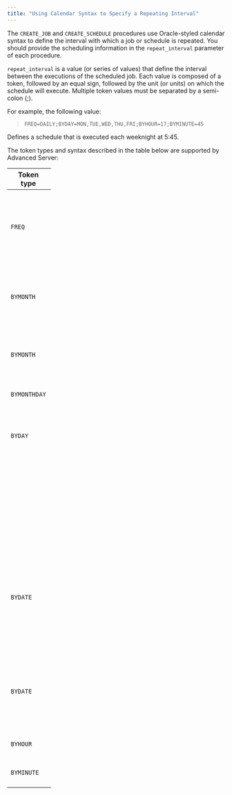 ```yaml
---
title: "Using Calendar Syntax to Specify a Repeating Interval"
---
```




The `CREATE_JOB` and `CREATE_SCHEDULE` procedures use Oracle-styled calendar syntax to define the interval with which a job or schedule is repeated. You should provide the scheduling information in the `repeat_interval` parameter of each procedure.

`repeat_interval` is a value (or series of values) that define the interval between the executions of the scheduled job. Each value is composed of a token, followed by an equal sign, followed by the unit (or units) on which the schedule will execute. Multiple token values must be separated by a semi-colon (;).

For example, the following value:

> `FREQ=DAILY;BYDAY=MON,TUE,WED,THU,FRI;BYHOUR=17;BYMINUTE=45`

Defines a schedule that is executed each weeknight at 5:45.

The token types and syntax described in the table below are supported by Advanced Server:

<table style="width:20%;">
<colgroup>
<col style="width: 5%" />
<col style="width: 7%" />
<col style="width: 7%" />
</colgroup>
<thead>
<tr class="header">
<th>Token type</th>
<th>Syntax</th>
<th>Valid Values</th>
</tr>
</thead>
<tbody>
<tr class="odd">
<td><code>FREQ</code></td>
<td><code>FREQ=predefined_interval</code></td>
<td>Where <code>predefined_interval</code> is one of the following: <code>YEARLY, MONTHLY, WEEKLY, DAILY, HOURLY, MINUTELY</code>. The <code>SECONDLY</code> keyword is not supported.</td>
</tr>
<tr class="even">
<td><code>BYMONTH</code></td>
<td><code>BYMONTH=month(, month)...</code></td>
<td>Where <code>month</code> is the three-letter abbreviation of the month name: <code>JAN | FEB | MAR | APR | MAY | JUN | JUL | AUG | SEP | OCT | NOV | DEC</code></td>
</tr>
<tr class="odd">
<td><code>BYMONTH</code></td>
<td><code>BYMONTH=month (, month)...</code></td>
<td>Where <code>month</code> is the numeric value representing the month: <code>1 | 2 | 3 | 4 | 5 | 6 | 7 | 8 | 9 | 10 | 11 | 12</code></td>
</tr>
<tr class="even">
<td><code>BYMONTHDAY</code></td>
<td><code>BYMONTHDAY=day_of_month</code></td>
<td>Where <code>day_of_month</code> is a value from <code>1</code> through <code>31</code></td>
</tr>
<tr class="odd">
<td><code>BYDAY</code></td>
<td><code>BYDAY=weekday</code></td>
<td>Where <code>weekday</code> is a three-letter abbreviation or single-digit value representing the day of the week.</td>
</tr>
<tr class="even">
<td></td>
<td></td>
<td><code>Monday</code> | <code>MON</code> | <code>1</code> |</td>
</tr>
<tr class="odd">
<td></td>
<td></td>
<td><code>Tuesday</code> | <code>TUE</code> | <code>2</code> |</td>
</tr>
<tr class="even">
<td></td>
<td></td>
<td><code>Wednesday</code> | <code>WED</code> | <code>3</code> |</td>
</tr>
<tr class="odd">
<td></td>
<td></td>
<td><code>Thursday</code> | <code>THU</code> | <code>4</code> |</td>
</tr>
<tr class="even">
<td></td>
<td></td>
<td><code>Friday</code> | <code>FRI</code> | <code>5</code> |</td>
</tr>
<tr class="odd">
<td></td>
<td></td>
<td><code>Saturday</code> | <code>SAT</code> | <code>6</code> |</td>
</tr>
<tr class="even">
<td></td>
<td></td>
<td><code>Sunday</code> | <code>SUN</code> | <code>7</code> |</td>
</tr>
<tr class="odd">
<td><code>BYDATE</code></td>
<td><code>BYDATE=date (, date)...</code></td>
<td><p>Where date is <code>YYYYMMDD</code>.</p>
<div class="line-block"><code>YYYY</code> is a four-digit year representation of the year,<br />
<code>MM</code> is a two-digit representation of the month,<br />
and <code>DD</code> is a two-digit day representation of the day.</div></td>
</tr>
<tr class="even">
<td><code>BYDATE</code></td>
<td><code>BYDATE=date (, date)...</code></td>
<td><p>Where date is <code>MMDD</code>.</p>
<div class="line-block"><code>MM</code> is a two-digit representation of the month,<br />
and <code>DD</code> is a two-digit day representation of the day</div></td>
</tr>
<tr class="odd">
<td><code>BYHOUR</code></td>
<td><code>BYHOUR=hour</code></td>
<td>Where <code>hour</code> is a value from <code>0</code> through <code>23</code>.</td>
</tr>
<tr class="even">
<td><code>BYMINUTE</code></td>
<td><code>BYMINUTE=minute</code></td>
<td>Where <code>minute</code> is a value from <code>0</code> through <code>59</code>.</td>
</tr>
</tbody>
</table>
